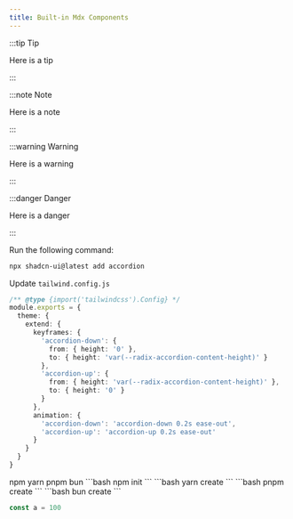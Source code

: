 ```yaml
---
title: Built-in Mdx Components
---
```


:::tip Tip

Here is a tip

:::

:::note Note

Here is a note

:::

:::warning Warning

Here is a warning

:::

:::danger Danger

Here is a danger

:::

<Steps>
  <Step>Run the following command:</Step>

```zsh
npx shadcn-ui@latest add accordion
```

<Step>Update `tailwind.config.js`</Step>

```ts showLineNumbers {4} title="tailwind.config.js"
/** @type {import('tailwindcss').Config} */
module.exports = {
  theme: {
    extend: {
      keyframes: {
        'accordion-down': {
          from: { height: '0' },
          to: { height: 'var(--radix-accordion-content-height)' }
        },
        'accordion-up': {
          from: { height: 'var(--radix-accordion-content-height)' },
          to: { height: '0' }
        }
      },
      animation: {
        'accordion-down': 'accordion-down 0.2s ease-out',
        'accordion-up': 'accordion-up 0.2s ease-out'
      }
    }
  }
}
```

</Steps>

<Tabs defaultValue="npm">

<TabsList>
  <TabsTrigger value='npm'>npm</TabsTrigger>
  <TabsTrigger value='yarn'>yarn</TabsTrigger>
  <TabsTrigger value='pnpm'>pnpm</TabsTrigger>
  <TabsTrigger value='bun'>bun</TabsTrigger>
</TabsList>

<TabsContent value="npm">
```bash
npm init
```
</TabsContent>
<TabsContent value="yarn">
```bash
yarn create
```
</TabsContent>
<TabsContent value="pnpm">
```bash
pnpm create
```
</TabsContent>
<TabsContent value="bun">
```bash
bun create
```
</TabsContent>
</Tabs>

```ts
const a = 100
```
